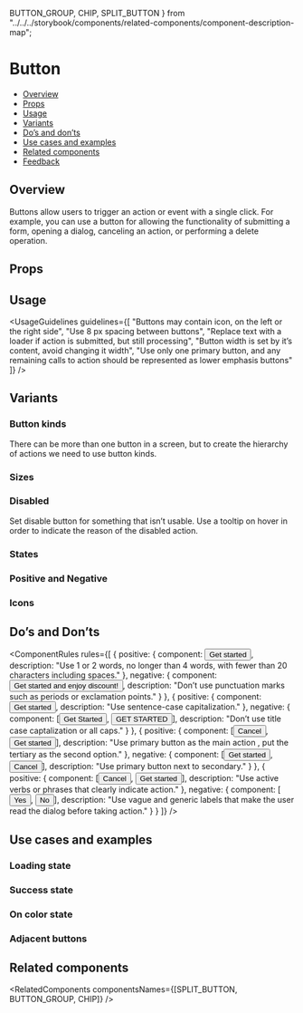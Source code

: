   BUTTON_GROUP,
  CHIP,
  SPLIT_BUTTON
} from "../../../storybook/components/related-components/component-description-map";

<Meta of={ButtonStories} />

# Button

- [Overview](#overview)
- [Props](#props)
- [Usage](#usage)
- [Variants](#variants)
- [Do’s and don’ts](#dos-and-donts)
- [Use cases and examples](#use-cases-and-examples)
- [Related components](#related-components)
- [Feedback](#feedback)

## Overview

Buttons allow users to trigger an action or event with a single click.
For example, you can use a button for allowing the functionality of submitting a form, opening a dialog, canceling an action,
or performing a delete operation.

<Canvas>
  <Story of={ButtonStories.Overview} />
</Canvas>

## Props

<ArgsTable story="Overview" />

## Usage

<UsageGuidelines
  guidelines={[
    "Buttons may contain icon, on the left or the right side",
    "Use 8 px spacing between buttons",
    "Replace text with a loader if action is submitted, but still processing",
    "Button width is set by it’s content, avoid changing it width",
    "Use only one primary button, and any remaining calls to action should be represented as lower emphasis buttons"
  ]}
/>

<TipIconButton />

## Variants

### Button kinds

There can be more than one button in a screen, but to create the hierarchy of actions we need to use button kinds.

<Canvas>
  <Story of={ButtonStories.ButtonKinds} />
</Canvas>

### Sizes

<Canvas>
  <Story of={ButtonStories.Sizes} />
</Canvas>

### Disabled

Set disable button for something that isn’t usable. Use a tooltip on hover in order to indicate the reason of the disabled action.

<Canvas>
  <Story of={ButtonStories.Disabled} />
</Canvas>

### States

<Canvas>
  <Story of={ButtonStories.States} />
</Canvas>

### Positive and Negative

<Canvas>
  <Story of={ButtonStories.PositiveAndNegative} />
</Canvas>

### Icons

<Canvas>
  <Story of={ButtonStories.Icons} />
</Canvas>

## Do’s and Don’ts

<ComponentRules
  rules={[
    {
      positive: {
        component: <Button>Get started</Button>,
        description: "Use 1 or 2 words, no longer than 4 words, with fewer than 20 characters including spaces."
      },
      negative: {
        component: <Button>Get started and enjoy discount!</Button>,
        description: "Don’t use punctuation marks such as periods or exclamation points."
      }
    },
    {
      positive: {
        component: <Button>Get started</Button>,
        description: "Use sentence-case capitalization."
      },
      negative: {
        component: [<Button>Get Started</Button>, <Button>GET STARTED</Button>],
        description: "Don’t use title case captalization or all caps."
      }
    },
    {
      positive: {
        component: [<Button kind={Button.kinds.TERTIARY}>Cancel</Button>, <Button>Get started</Button>],
        description: "Use primary button as the main action , put the tertiary as the second option."
      },
      negative: {
        component: [<Button>Get started</Button>, <Button kind={Button.kinds.SECONDARY}>Cancel</Button>],
        description: "Use primary button next to secondary."
      }
    },
    {
      positive: {
        component: [<Button kind={Button.kinds.TERTIARY}>Cancel</Button>, <Button>Get started</Button>],
        description: "Use active verbs or phrases that clearly indicate action."
      },
      negative: {
        component: [<Button kind={Button.kinds.TERTIARY}>Yes</Button>, <Button>No</Button>],
        description: "Use vague and generic labels that make the user read the dialog before taking action."
      }
    }
  ]}
/>

## Use cases and examples

### Loading state

<Canvas>
  <Story of={ButtonStories.LoadingState} />
</Canvas>

### Success state

<Canvas>
  <Story of={ButtonStories.SuccessState} />
</Canvas>

### On color state

<Canvas>
  <Story of={ButtonStories.OnColorState} />
</Canvas>

### Adjacent buttons

<Canvas>
  <Story of={ButtonStories.AdjacentButtons} />
</Canvas>

## Related components

<RelatedComponents componentsNames={[SPLIT_BUTTON, BUTTON_GROUP, CHIP]} />
